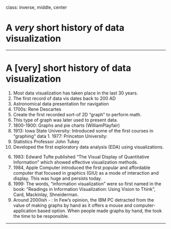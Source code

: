 class: inverse, middle, center

# A _very_ short history of data visualization

---

# A [very] short history of data visualization

1. Most data visualization has taken place in the last 30 years.
1. The first record of data vis dates back to 200 AD
1. Astronomical data presentation for navigation
1. 1700s: Rene Descartes
1. Create the first recorded sort-of 2D “graph” to perform math.
1. This type of graph was later used to present data.
1. 1800-1900: Graphs and pie charts (WilliamPlayfair)
1. 1913: Iowa State University: Introduced some of the first courses in “graphing” data 1. 1977: Princeton University:
1. Statistics Professor John Tukey
1. Developed the first exploratory data analysis (EDA) using visualizations.

  6) 1983: Edward Tufte published “The Visual Display of Quantitative Information” which showed effective visualization methods.
7) 1984, Apple Computer introduced the first popular and affordable computer that focused in graphics (GIU) as a mode of interaction and display. This was huge and persists today.
8) 1999: The words, “information visualization” were so first named in the book: “Readings in Information Visualization: Using Vision to Think”, Card, Mackinlay, Shneiderman.
9) Around 2000ish - : In Few’s opinion, the IBM PC detracted from the value of making graphs by hand as it offers a mouse and computer-application based option. When people made graphs by hand, the took the time to be responsible.


---
